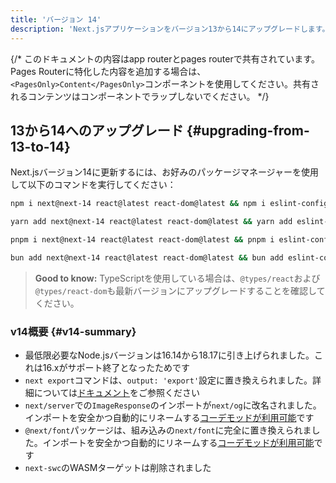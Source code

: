 ```yaml
---
title: 'バージョン 14'
description: 'Next.jsアプリケーションをバージョン13から14にアップグレードします。'
---
```


{/* このドキュメントの内容はapp routerとpages routerで共有されています。Pages Routerに特化した内容を追加する場合は、`<PagesOnly>Content</PagesOnly>`コンポーネントを使用してください。共有されるコンテンツはコンポーネントでラップしないでください。 */}

## 13から14へのアップグレード {#upgrading-from-13-to-14}

Next.jsバージョン14に更新するには、お好みのパッケージマネージャーを使用して以下のコマンドを実行してください：

```bash title="Terminal"
npm i next@next-14 react@latest react-dom@latest && npm i eslint-config-next@next-14 -D
```

```bash title="Terminal"
yarn add next@next-14 react@latest react-dom@latest && yarn add eslint-config-next@next-14 -D
```

```bash title="Terminal"
pnpm i next@next-14 react@latest react-dom@latest && pnpm i eslint-config-next@next-14 -D
```

```bash title="Terminal"
bun add next@next-14 react@latest react-dom@latest && bun add eslint-config-next@next-14 -D
```

> **Good to know:** TypeScriptを使用している場合は、`@types/react`および`@types/react-dom`も最新バージョンにアップグレードすることを確認してください。

### v14概要 {#v14-summary}

- 最低限必要なNode.jsバージョンは16.14から18.17に引き上げられました。これは16.xがサポート終了となったためです
- `next export`コマンドは、`output: 'export'`設定に置き換えられました。詳細については[ドキュメント](https://nextjs.org/docs/app/building-your-application/deploying/static-exports)をご参照ください
- `next/server`での`ImageResponse`のインポートが`next/og`に改名されました。インポートを安全かつ自動的にリネームする[コーデモッドが利用可能](/docs/app/building-your-application/upgrading/codemods#next-og-import)です
- `@next/font`パッケージは、組み込みの`next/font`に完全に置き換えられました。インポートを安全かつ自動的にリネームする[コーデモッドが利用可能](/docs/app/building-your-application/upgrading/codemods#built-in-next-font)です
- `next-swc`のWASMターゲットは削除されました
